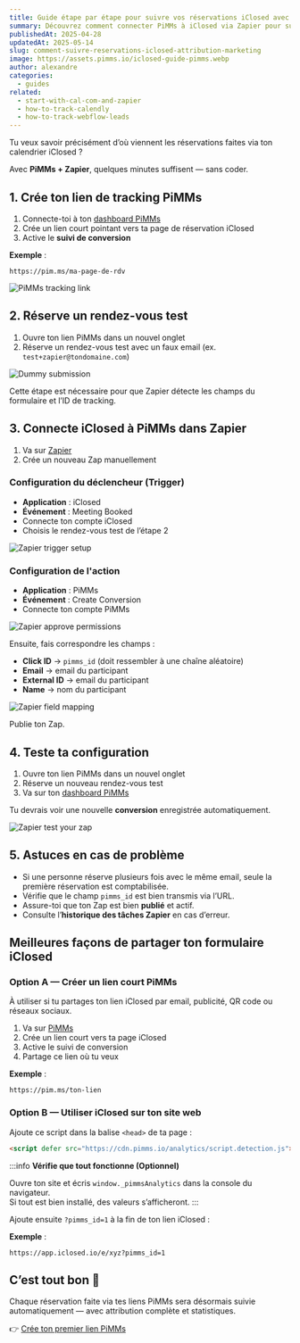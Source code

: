 ```yaml
---
title: Guide étape par étape pour suivre vos réservations iClosed avec PiMMs via Zapier
summary: Découvrez comment connecter PiMMs à iClosed via Zapier pour suivre automatiquement chaque rendez-vous réservé avec une attribution complète.
publishedAt: 2025-04-28
updatedAt: 2025-05-14
slug: comment-suivre-reservations-iclosed-attribution-marketing
image: https://assets.pimms.io/iclosed-guide-pimms.webp
author: alexandre
categories:
  - guides
related:
  - start-with-cal-com-and-zapier
  - how-to-track-calendly
  - how-to-track-webflow-leads
---
```


Tu veux savoir précisément d’où viennent les réservations faites via ton calendrier iClosed ?

Avec **PiMMs + Zapier**, quelques minutes suffisent — sans coder.

## 1. Crée ton lien de tracking PiMMs

1. Connecte-toi à ton [dashboard PiMMs](https://app.pimms.io)  
2. Crée un lien court pointant vers ta page de réservation iClosed  
3. Active le **suivi de conversion**

**Exemple** :  
```
https://pim.ms/ma-page-de-rdv
```

![PiMMs tracking link](https://assets.pimms.io/pimms-tracking-link-iclosed.webp)

## 2. Réserve un rendez-vous test

1. Ouvre ton lien PiMMs dans un nouvel onglet  
2. Réserve un rendez-vous test avec un faux email (ex. `test+zapier@tondomaine.com`)

![Dummy submission](https://assets.pimms.io/iclosed-dummy-submission.webp)

Cette étape est nécessaire pour que Zapier détecte les champs du formulaire et l’ID de tracking.

## 3. Connecte iClosed à PiMMs dans Zapier

1. Va sur [Zapier](https://zapier.com)  
2. Crée un nouveau Zap manuellement

### Configuration du déclencheur (Trigger)

- **Application** : iClosed  
- **Événement** : Meeting Booked  
- Connecte ton compte iClosed  
- Choisis le rendez-vous test de l’étape 2

![Zapier trigger setup](https://assets.pimms.io/zapier-find-dummy-record-iclosed.webp)

### Configuration de l'action

- **Application** : PiMMs  
- **Événement** : Create Conversion  
- Connecte ton compte PiMMs

![Zapier approve permissions](https://assets.pimms.io/zapier-approve-permissions.webp)

Ensuite, fais correspondre les champs :

- **Click ID** → `pimms_id` (doit ressembler à une chaîne aléatoire)
- **Email** → email du participant  
- **External ID** → email du participant  
- **Name** → nom du participant

![Zapier field mapping](https://assets.pimms.io/zapier-field-mapping-iclosed.webp)

Publie ton Zap.

## 4. Teste ta configuration

1. Ouvre ton lien PiMMs dans un nouvel onglet  
2. Réserve un nouveau rendez-vous test  
3. Va sur ton [dashboard PiMMs](https://app.pimms.io)

Tu devrais voir une nouvelle **conversion** enregistrée automatiquement.

![Zapier test your zap](https://assets.pimms.io/zapier-test-integration-iclosed.webp)

## 5. Astuces en cas de problème

- Si une personne réserve plusieurs fois avec le même email, seule la première réservation est comptabilisée.
- Vérifie que le champ `pimms_id` est bien transmis via l’URL.
- Assure-toi que ton Zap est bien **publié** et actif.
- Consulte l’**historique des tâches Zapier** en cas d’erreur.

## Meilleures façons de partager ton formulaire iClosed

### Option A — Créer un lien court PiMMs

À utiliser si tu partages ton lien iClosed par email, publicité, QR code ou réseaux sociaux.

1. Va sur [PiMMs](https://app.pimms.io)  
2. Crée un lien court vers ta page iClosed  
3. Active le suivi de conversion  
4. Partage ce lien où tu veux

**Exemple** :  
```
https://pim.ms/ton-lien
```

### Option B — Utiliser iClosed sur ton site web

Ajoute ce script dans la balise `<head>` de ta page :  

``` html
<script defer src="https://cdn.pimms.io/analytics/script.detection.js"></script>
```

:::info
**Vérifie que tout fonctionne (Optionnel)**

Ouvre ton site et écris `window._pimmsAnalytics` dans la console du navigateur.  
Si tout est bien installé, des valeurs s’afficheront.
:::

Ajoute ensuite `?pimms_id=1` à la fin de ton lien iClosed :

**Exemple** :  
```
https://app.iclosed.io/e/xyz?pimms_id=1
```

## C’est tout bon 🎉

Chaque réservation faite via tes liens PiMMs sera désormais suivie automatiquement — avec attribution complète et statistiques.

👉 [Crée ton premier lien PiMMs](https://app.pimms.io)
